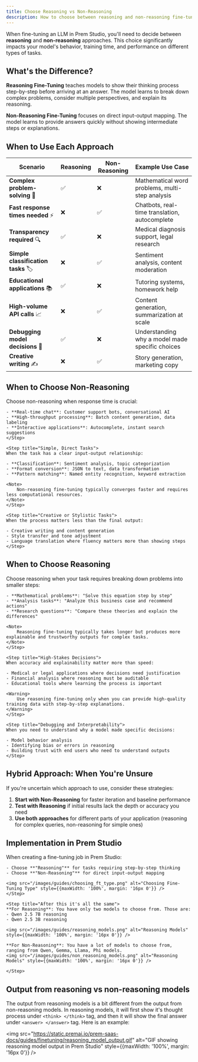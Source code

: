 ```yaml
---
title: Choose Reasoning vs Non-Reasoning
description: How to choose between reasoning and non-reasoning fine-tuning to optimize your model's performance.
---
```


When fine-tuning an LLM in Prem Studio, you'll need to decide between **reasoning** and **non-reasoning** approaches. This choice significantly impacts your model's behavior, training time, and performance on different types of tasks.

## What's the Difference?

**Reasoning Fine-Tuning** teaches models to show their thinking process step-by-step before arriving at an answer. The model learns to break down complex problems, consider multiple perspectives, and explain its reasoning.

**Non-Reasoning Fine-Tuning** focuses on direct input-output mapping. The model learns to provide answers quickly without showing intermediate steps or explanations.

## When to Use Each Approach

| Scenario | Reasoning | Non-Reasoning | Example Use Case |
|----------|-----------|---------------|------------------|
| **Complex problem-solving** 🧮 | ✅ | ❌ | Mathematical word problems, multi-step analysis |
| **Fast response times needed** ⚡ | ❌ | ✅ | Chatbots, real-time translation, autocomplete |
| **Transparency required** 🔍 | ✅ | ❌ | Medical diagnosis support, legal research |
| **Simple classification tasks** 🏷️ | ❌ | ✅ | Sentiment analysis, content moderation |
| **Educational applications** 📚 | ✅ | ❌ | Tutoring systems, homework help |
| **High-volume API calls** 📈 | ❌ | ✅ | Content generation, summarization at scale |
| **Debugging model decisions** 🔧 | ✅ | ❌ | Understanding why a model made specific choices |
| **Creative writing** ✍️ | ❌ | ✅ | Story generation, marketing copy |

## When to Choose Non-Reasoning

<Steps>
    <Step title="Speed-Critical Applications">
    Choose non-reasoning when response time is crucial:

    - **Real-time chat**: Customer support bots, conversational AI
    - **High-throughput processing**: Batch content generation, data labeling
    - **Interactive applications**: Autocomplete, instant search suggestions
    </Step>

    <Step title="Simple, Direct Tasks">
    When the task has a clear input-output relationship:

    - **Classification**: Sentiment analysis, topic categorization
    - **Format conversion**: JSON to text, data transformation
    - **Pattern matching**: Named entity recognition, keyword extraction

    <Note>
        Non-reasoning fine-tuning typically converges faster and requires less computational resources.
    </Note>
    </Step>

    <Step title="Creative or Stylistic Tasks">
    When the process matters less than the final output:

    - Creative writing and content generation
    - Style transfer and tone adjustment
    - Language translation where fluency matters more than showing steps
    </Step>
</Steps>

## When to Choose Reasoning

<Steps>
    <Step title="Complex Multi-Step Tasks">
    Choose reasoning when your task requires breaking down problems into smaller steps:

    - **Mathematical problems**: "Solve this equation step by step"
    - **Analysis tasks**: "Analyze this business case and recommend actions"
    - **Research questions**: "Compare these theories and explain the differences"

    <Note>
        Reasoning fine-tuning typically takes longer but produces more explainable and trustworthy outputs for complex tasks.
    </Note>
    </Step>

    <Step title="High-Stakes Decisions">
    When accuracy and explainability matter more than speed:

    - Medical or legal applications where decisions need justification
    - Financial analysis where reasoning must be auditable
    - Educational tools where learning the process is important

    <Warning>
        Use reasoning fine-tuning only when you can provide high-quality training data with step-by-step explanations.
    </Warning>
    </Step>

    <Step title="Debugging and Interpretability">
    When you need to understand why a model made specific decisions:

    - Model behavior analysis
    - Identifying bias or errors in reasoning
    - Building trust with end users who need to understand outputs
    </Step>
</Steps>

## Hybrid Approach: When You're Unsure

If you're uncertain which approach to use, consider these strategies:

1. **Start with Non-Reasoning** for faster iteration and baseline performance
2. **Test with Reasoning** if initial results lack the depth or accuracy you need
3. **Use both approaches** for different parts of your application (reasoning for complex queries, non-reasoning for simple ones)

## Implementation in Prem Studio

<Steps>
    <Step title="Select Your Fine-Tuning Type">
    When creating a fine-tuning job in Prem Studio:

    - Choose **"Reasoning"** for tasks requiring step-by-step thinking
    - Choose **"Non-Reasoning"** for direct input-output mapping

    <img src="/images/guides/choosing_ft_type.png" alt="Choosing Fine-Tuning Type" style={{maxWidth: '100%', margin: '16px 0'}} />
    </Step>

    <Step title="After this it's all the same">
    **For Reasoning**: You have only two models to choose from. Those are:
    - Qwen 2.5 7B reasoning
    - Qwen 2.5 3B reasoning

    <img src="/images/guides/reasoning_models.png" alt="Reasoning Models" style={{maxWidth: '100%', margin: '16px 0'}} />

    **For Non-Reasoning**: You have a lot of models to choose from, ranging from Qwen, Gemma, Llama, Phi models.
    <img src="/images/guides/non_reasoning_models.png" alt="Reasoning Models" style={{maxWidth: '100%', margin: '16px 0'}} />

    </Step>
</Steps>

## Output from reasoning vs non-reasoning models

The output from reasoning models is a bit different from the output from non-reasoning models.
In reasoning models, it will first show it's thought process under `<think> </think>` tag, and
then it will show the final answer under `<answer> </answer>` tag. Here is an example:

<img src="https://static.premai.io/prem-saas-docs/guides/finetuning/reasoning_model_output.gif" alt="GIF showing reasoning model output in Prem Studio" style={{maxWidth: '100%', margin: '16px 0'}} />
